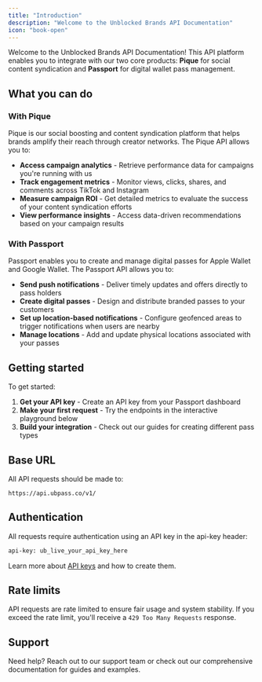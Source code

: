 ```yaml
---
title: "Introduction"
description: "Welcome to the Unblocked Brands API Documentation"
icon: "book-open"
---
```


Welcome to the Unblocked Brands API Documentation! This API platform enables you to integrate with our two core products: **Pique** for social content syndication and **Passport** for digital wallet pass management.

## What you can do

### With Pique

Pique is our social boosting and content syndication platform that helps brands amplify their reach through creator networks. The Pique API allows you to:

- **Access campaign analytics** - Retrieve performance data for campaigns you're running with us
- **Track engagement metrics** - Monitor views, clicks, shares, and comments across TikTok and Instagram
- **Measure campaign ROI** - Get detailed metrics to evaluate the success of your content syndication efforts
- **View performance insights** - Access data-driven recommendations based on your campaign results

### With Passport

Passport enables you to create and manage digital passes for Apple Wallet and Google Wallet. The Passport API allows you to:

- **Send push notifications** - Deliver timely updates and offers directly to pass holders
- **Create digital passes** - Design and distribute branded passes to your customers
- **Set up location-based notifications** - Configure geofenced areas to trigger notifications when users are nearby
- **Manage locations** - Add and update physical locations associated with your passes

## Getting started

To get started:

1. **Get your API key** - Create an API key from your Passport dashboard
2. **Make your first request** - Try the endpoints in the interactive playground below
3. **Build your integration** - Check out our guides for creating different pass types

## Base URL

All API requests should be made to:

```
https://api.ubpass.co/v1/
```

## Authentication

All requests require authentication using an API key in the api-key header:

```bash
api-key: ub_live_your_api_key_here
```

Learn more about [API keys](/api-reference/api-keys) and how to create them.

## Rate limits

API requests are rate limited to ensure fair usage and system stability. If you exceed the rate limit, you'll receive a `429 Too Many Requests` response.

## Support

Need help? Reach out to our support team or check out our comprehensive documentation for guides and examples.
